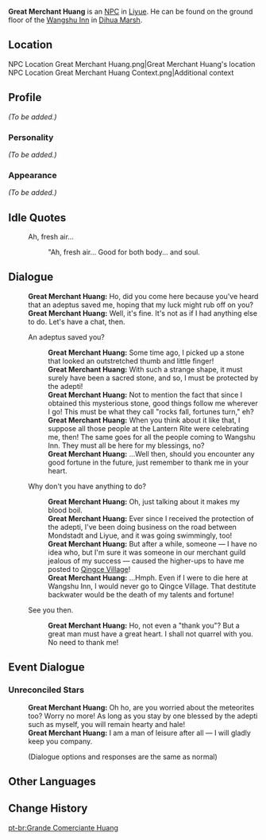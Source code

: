 {{Meta
<!-- REMOVE THIS TEMPLATE AFTER ADDING MISSING INFO -->
|missing_NPC_profile  = yes
}}
{{Character Infobox
|region           = Liyue
|image            = NPC Great Merchant Huang.png
|title            = Traveling Merchant
|type             = NPC
|realname         = Huang
}}
'''Great Merchant Huang''' is an [[NPC]] in [[Liyue]]. He can be found on the ground floor of the [[Wangshu Inn]] in [[Dihua Marsh]].

==Location==
<gallery>
NPC Location Great Merchant Huang.png|Great Merchant Huang's location
NPC Location Great Merchant Huang Context.png|Additional context
</gallery>

==Profile==
<!--detailed story/lore information goes here-->
''(To be added.)''

===Personality===
''(To be added.)''

===Appearance===
''(To be added.)''

==Idle Quotes==
{{Dialogue start}}
: {{DIcon|Idle}} Ah, fresh air...
:: {{A|VO Great Merchant Huang 01.ogg}} "Ah, fresh air... Good for both body... and soul.
{{Dialogue end}}

==Dialogue==
{{Dialogue start}}
:'''Great Merchant Huang:''' Ho, did you come here because you've heard that an adeptus saved me, hoping that my luck might rub off on you?
:'''Great Merchant Huang:''' Well, it's fine. It's not as if I had anything else to do. Let's have a chat, then.
:{{DIcon}} An adeptus saved you?
::'''Great Merchant Huang:''' Some time ago, I picked up a stone that looked an outstretched thumb and little finger!
::'''Great Merchant Huang:''' With such a strange shape, it must surely have been a sacred stone, and so, I must be protected by the adepti!
::'''Great Merchant Huang:''' Not to mention the fact that since I obtained this mysterious stone, good things follow me wherever I go! This must be what they call "rocks fall, fortunes turn," eh?
::'''Great Merchant Huang:''' When you think about it like that, I suppose all those people at the Lantern Rite were celebrating me, then! The same goes for all the people coming to Wangshu Inn. They must all be here for my blessings, no?
::'''Great Merchant Huang:''' ...Well then, should you encounter any good fortune in the future, just remember to thank me in your heart.
:{{DIcon}} Why don't you have anything to do?
::'''Great Merchant Huang:''' Oh, just talking about it makes my blood boil.
::'''Great Merchant Huang:''' Ever since I received the protection of the adepti, I've been doing business on the road between Mondstadt and Liyue, and it was going swimmingly, too!
::'''Great Merchant Huang:''' But after a while, someone &mdash; I have no idea who, but I'm sure it was someone in our merchant guild jealous of my success &mdash; caused the higher-ups to have me posted to [[Qingce Village]]!
::'''Great Merchant Huang:''' ...Hmph. Even if I were to die here at Wangshu Inn, I would never go to Qingce Village. That destitute backwater would be the death of my talents and fortune!
:{{DIcon}} See you then.
::'''Great Merchant Huang:''' Ho, not even a "thank you"? But a great man must have a great heart. I shall not quarrel with you. No need to thank me!
{{Dialogue end}}

==Event Dialogue==
===Unreconciled Stars===
{{Dialogue start}}
:'''Great Merchant Huang:''' Oh ho, are you worried about the meteorites too? Worry no more! As long as you stay by one blessed by the adepti such as myself, you will remain hearty and hale!
:'''Great Merchant Huang:''' I am a man of leisure after all &mdash; I will gladly keep you company.
:;(Dialogue options and responses are the same as normal)
{{Dialogue end}}

==Other Languages==
{{Other Languages
|default_hidden = 1
|en      = Great Merchant Huang
|zhs     = 黄巨贾
|zhs_rm  = Huáng Jùgǔ
|zht     = 黃巨賈
|zht_rm  = Huáng Jùgǔ
|ja      = 豪商黄
|ja_rm   = Goushou Kou{{Assumed}}
|ko      = 황거고
|ko_rm   = Hwanggeogo
|es      = Gran comerciante Huang
|fr      = Huang le marchand
|ru      = Успешный купец Хуан
|th      = ยอดพ่อค้า Huang
|th_rm   = Yot Phokha Huang
|vi      = Đại Thương Nhân Huang
|de      = Großhändler Huang
|id      = Pedagang Besar Jia
|pt      = Grande Comerciante Huang
|tr      = Büyük Tüccar Huang
|it      = Huang il mercante
}}

==Change History==
{{Change History|1.0}}

[[pt-br:Grande Comerciante Huang]]